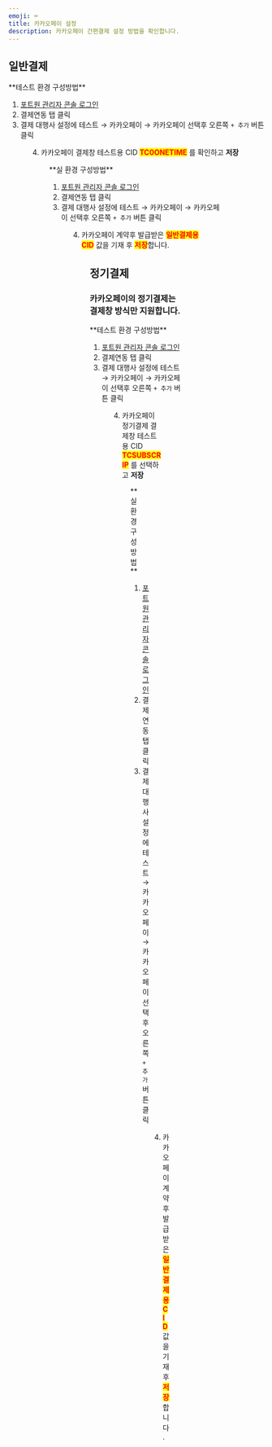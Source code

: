 ```yaml
---
emoji: ⌨
title: 카카오페이 설정
description: 카카오페이 간편결제 설정 방법을 확인합니다.
---
```





## 일반**결제**

<Tabs>
<Tab title="테스트 결제">
**테스트 환경 구성방법**

1. [포트원 관리자 콘솔 로그인](https://admin.portone.io/integration)
2. 결제연동 탭 클릭
3. 결제 대행사 설정에 테스트 → 카카오페이 → 카카오페이 선택후 오른쪽 `+ 추가` 버튼 클릭

<Figure src={image1} caption="테스트 환경 설정 예시" />

4. 카카오페이 결제창 테스트용 CID <mark style="color:red;">**TC0ONETIME**</mark> 를 확인하고 **저장**

<Figure src={image2} caption="테스트 환경 상세 설정 예시" />

</Tab>

<Tab title="실 결제">
**실 환경 구성방법**

1. [포트원 관리자 콘솔 로그인](https://admin.portone.io/integration)
2. 결제연동 탭 클릭
3. 결제 대행사 설정에 테스트 → 카카오페이 → 카카오페이 선택후 오른쪽 `+ 추가` 버튼 클릭

<Figure src={image3} caption="실 환경 설정 예시" />

4. 카카오페이 계약후 발급받은 <mark style="color:red;">**일반결제용 CID**</mark> 값을 기재 후 <mark style="color:red;">**저장**</mark>합니다.

<Figure src={image4} caption="실 환경 상세 설정 예시" />

</Tab>
</Tabs>

## 정기결제

### 카카오페이의 정기결제는 결제창 방식만 지원합니다.

<Tabs>
<Tab title="테스트 결제">
**테스트 환경 구성방법**

1. [포트원 관리자 콘솔 로그인](https://admin.portone.io/integration)
2. 결제연동 탭 클릭
3. 결제 대행사 설정에 테스트 → 카카오페이 → 카카오페이 선택후 오른쪽 `+ 추가` 버튼 클릭

<Figure src={image1} caption="테스트 환경 설정 예시" />

4. 카카오페이 정기결제 결제창 테스트용 CID <mark style="color:red;">**TCSUBSCRIP**</mark> 를 선택하고 **저장**

<Figure src={image5} caption="테스트 환경 상세 설정 예시" />

</Tab>

<Tab title="실 결제">
**실 환경 구성방법**

1. [포트원 관리자 콘솔 로그인](https://admin.portone.io/integration)
2. 결제연동 탭 클릭
3. 결제 대행사 설정에 테스트 → 카카오페이 → 카카오페이 선택후 오른쪽 `+ 추가` 버튼 클릭

<Figure src={image3} caption="실 환경 설정 예시" />

4. 카카오페이 계약후 발급받은 <mark style="color:red;">**일반결제용 CID**</mark> 값을 기재 후 <mark style="color:red;">**저장**</mark>합니다.

<Figure src={image4} caption="실 환경 상세 설정 예시" />

</Tab>
</Tabs>
